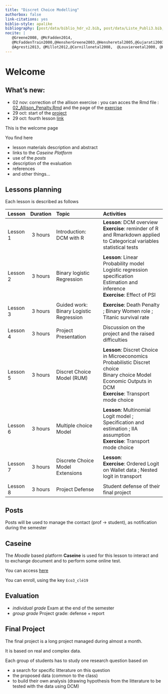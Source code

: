 ```yaml
---
title: "Discret Choice Modelling"
authorbox: false
link-citations: yes
biblio-style: apalike
bibliography: [post/data/biblio_hdr_v2.bib, post/data/Liste_Publi3.bib, post/data/biblio_SABD.bib]
nocite: |
   @Greene2008, @McFadden2014,
   @McFaddenTrain2000,@HensherGreene2003,@Hensheretal2005,@Gujarati2003
   @Agresti2013, @Millot2012,@Cornillonetal2008,  @Louviereetal2000, @HessDaly2014, @xie2015, @xie2016, @McFaddenTrain2000, @Train2009 
---
```


# Welcome {.tabset}


## What's new:

- 02 nov: correction of the allison exercise : you can acces the Rmd file : [02_Allison_Penalty.Rmd](/Data-pdf/2020-11-02-02_Allison_Penalty.Rmd)
and the page of the [exercise](../post/2020-11-02-02_Allison_Penalty) 
- 29 oct: start of the [project](../post/2020-11-02-project-2020) 
- 29 oct: fourth lesson [link](../post/2020-11-02-fourth-lesson-november-2020) 

This is the welcome page

You find here

- lesson materials description and abstract
- links to the *Caseine Platform*
- use of the *posts*
- description of the evaluation 
- references
- and other things...

## Lessons planning

Each lesson is described as follows

| Lesson      |  Duration | Topic  |   Activities |
|:------|:------:|:--------------------|:---------------------------|
| Lesson 1  | 3 hours | Introduction: DCM with R   |   **Lesson**: DCM overview <br>  **Exercise**: reminder of R and Rmarkdown applied to Categorical variables statistical tests |
|  |  |  |  |
| Lesson 2  | 3 hours | Binary logistic Regression   |   **Lesson**: Linear Probability model <br> Logistic regression specification <br> Estimation and inference <br>   **Exercise**: Effect of PSI |
|  |  |  |  |
| Lesson 3  | 3 hours | Guided work: Binary Logistic Regression   |   **Exercise**:  Death Penalty ; Binary Women role ; Titanic survival rate |
|  |  |  |  |
| Lesson 4  | 3 hours | Project Presentation |  Discussion on the project and the raised difficulties |
|  |  |  |  |
| Lesson 5  | 3 hours | Discret Choice Model (RUM)|  **Lesson**: Discret Choice in Microeconomics <br> Probabilistic Discret choice <br>  Binary choice Model <br> Economic Outputs in DCM <br> **Exercise**: Transport mode choice |
|  |  |  |  |
| Lesson 6  | 3 hours | Multiple choice Model |  **Lesson**: Multinomial Logit model ; Specification and estimation ; IIA assumption  <br> **Exercise**: Transport mode choice |
|  |  |  |  |
| Lesson 7  | 3 hours | Discrete Choice Model Extensions |  **Lesson**: <br> **Exercise**: Ordered Logit on Wallet data ; Nested logit in transport |
|  |  |  |  |
| Lesson 8  | 3 hours | Project Defense |  Student defense of their final project |

## Posts

Posts will be used to manage the contact (prof $\rightarrow$ student), as notification during the semester

## Caseine 

The *Moodle* based platform **Caseine** is used for this lesson to interact and to exchange document and to perform some online test.

You can access [here](https://moodle.caseine.org/course/view.php?id=346)

You can enroll, using the key `Eco3_clé19`


## Evaluation

- *individual grade* Exam at the end of the semester
- *group grade* Project grade: defense + report

## Final Project

The final project is a long project managed during almost a month.

It is based on real and complex data. 

Each group of students has to study one research question based on 

- a search for specific litterature on this question
- the proposed data (common to the class)
- to build their own analysis (drawing hypothesis from the litterature to be tested with the data using DCM)




